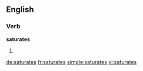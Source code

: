 ==English==

===Verb===
'''saturates'''

# {{third-person singular of|saturate}}

[[de:saturates]]
[[fr:saturates]]
[[simple:saturates]]
[[vi:saturates]]